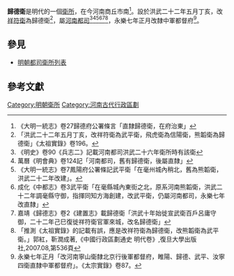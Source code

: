 '''歸德衛'''是明代的一個[[衛所|衛所]]，在今河南商丘市南<ref>《大明一統志》卷27歸德府公署條言「直隸歸德衛，在府治東」</ref>。設於洪武二十二年五月丁亥，改[[祥符衛|祥符衛]]為歸德衛<ref>「洪武二十二年五月丁亥，改祥符衛為武平衛，飛虎衛為信陽衛，熊韜衛為歸德衛」《太祖實錄》卷196。</ref>，屬[[河南都司|河南都司]]<ref>《明史》卷90《兵志二》記載河南都司洪武二十六年衛所時有該衛</ref><ref>萬曆《明會典》卷124記「河南都司，舊有歸德衛，後屬直隸」</ref><ref>《大明一統志》卷7鳳陽府公署條記武平衛「在毫州城內稍北，舊為熊韜衛，洪武二十二年改建」。</ref><ref>成化《中都志》卷3武平衛「在毫縣城內東街之北，原系河南熊韜衛，洪武二十二年調毫縣守御，指揮同知方海創建，改武平衛，仍屬河南都司，永樂七年改直隸」</ref><ref>嘉靖《歸德志》卷2《建置志》載歸德衛「洪武十年始徙宣武衛百戶呂庸守御，二十二年己巳復徙祥符衛官軍來城，改名歸德衛」</ref><ref>「推測《太祖實錄》的記載有誤，應是改祥符衛為歸德衛，改熊韜衛為武平衛。」郭紅，靳潤成著,《中國行政區劃通史 明代卷》,復旦大學出版社,2007.08,第536頁</ref>，永樂七年正月改隸中軍都督府<ref>永樂七年正月「改河南寧山衛隸北京行後軍都督府，睢陽、歸德、武平、汝寧四衛直隸中軍都督府」。《太宗實錄》卷87。</ref>。

==參見==
*[[明朝都司衛所列表|明朝都司衛所列表]]

==參考文獻==
{{Reflist}}

{{明朝行政區劃|nocat}}
{{明朝行政區劃小作品}}
[[Category:明朝衛所|Category:明朝衛所]]
[[Category:河南古代行政區劃|Category:河南古代行政區劃]]